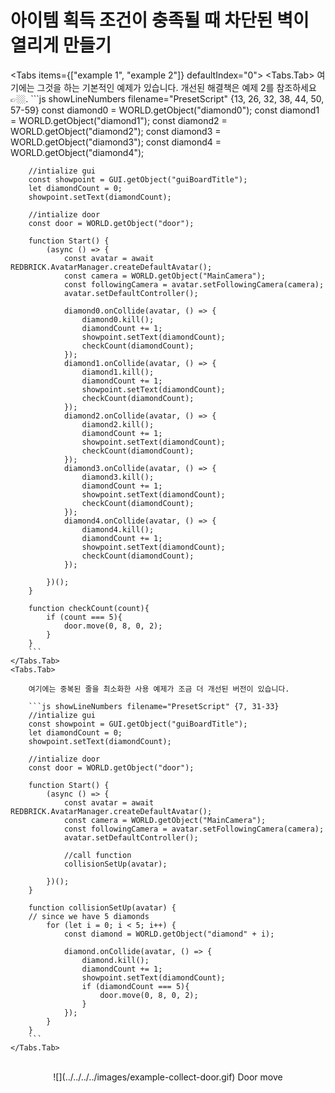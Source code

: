 
# 아이템 획득 조건이 충족될 때 차단된 벽이 열리게 만들기

<Tabs items={["example 1", "example 2"]} defaultIndex="0">
    <Tabs.Tab>
        <Callout type="info">
            여기에는 그것을 하는 기본적인 예제가 있습니다. 개선된 해결책은 예제 2를 참조하세요 👉🏼.
        </Callout>
        ```js showLineNumbers filename="PresetScript" {13, 26, 32, 38, 44, 50, 57-59}
        const diamond0 = WORLD.getObject("diamond0");
        const diamond1 = WORLD.getObject("diamond1");
        const diamond2 = WORLD.getObject("diamond2");
        const diamond3 = WORLD.getObject("diamond3");
        const diamond4 = WORLD.getObject("diamond4");

        //intialize gui
        const showpoint = GUI.getObject("guiBoardTitle");
        let diamondCount = 0;
        showpoint.setText(diamondCount);

        //intialize door
        const door = WORLD.getObject("door");

        function Start() {
            (async () => {
                const avatar = await REDBRICK.AvatarManager.createDefaultAvatar();
                const camera = WORLD.getObject("MainCamera");
                const followingCamera = avatar.setFollowingCamera(camera);
                avatar.setDefaultController();

                diamond0.onCollide(avatar, () => {
                    diamond0.kill();
                    diamondCount += 1;
                    showpoint.setText(diamondCount);
                    checkCount(diamondCount);
                });
                diamond1.onCollide(avatar, () => {
                    diamond1.kill();
                    diamondCount += 1;
                    showpoint.setText(diamondCount);
                    checkCount(diamondCount);
                });
                diamond2.onCollide(avatar, () => {
                    diamond2.kill();
                    diamondCount += 1;
                    showpoint.setText(diamondCount);
                    checkCount(diamondCount);
                });
                diamond3.onCollide(avatar, () => {
                    diamond3.kill();
                    diamondCount += 1;
                    showpoint.setText(diamondCount);
                    checkCount(diamondCount);
                });
                diamond4.onCollide(avatar, () => {
                    diamond4.kill();
                    diamondCount += 1;
                    showpoint.setText(diamondCount);
                    checkCount(diamondCount);
                });

            })();
        }

        function checkCount(count){
            if (count === 5){
                door.move(0, 8, 0, 2);
            }
        }
        ```
    </Tabs.Tab>
    <Tabs.Tab>

        여기에는 중복된 줄을 최소화한 사용 예제가 조금 더 개선된 버전이 있습니다.

        ```js showLineNumbers filename="PresetScript" {7, 31-33}
        //intialize gui
        const showpoint = GUI.getObject("guiBoardTitle");
        let diamondCount = 0;
        showpoint.setText(diamondCount);

        //intialize door
        const door = WORLD.getObject("door");

        function Start() {
            (async () => {
                const avatar = await REDBRICK.AvatarManager.createDefaultAvatar();
                const camera = WORLD.getObject("MainCamera");
                const followingCamera = avatar.setFollowingCamera(camera);
                avatar.setDefaultController();

                //call function
                collisionSetUp(avatar);

            })();
        }

        function collisionSetUp(avatar) {
        // since we have 5 diamonds
            for (let i = 0; i < 5; i++) {
                const diamond = WORLD.getObject("diamond" + i);

                diamond.onCollide(avatar, () => {
                    diamond.kill();
                    diamondCount += 1;
                    showpoint.setText(diamondCount);
                    if (diamondCount === 5){
                        door.move(0, 8, 0, 2);
                    }
                });
            }
        }
        ```
    </Tabs.Tab>

</Tabs>

<br />
<center>![](../../../../images/example-collect-door.gif) Door move </center>
